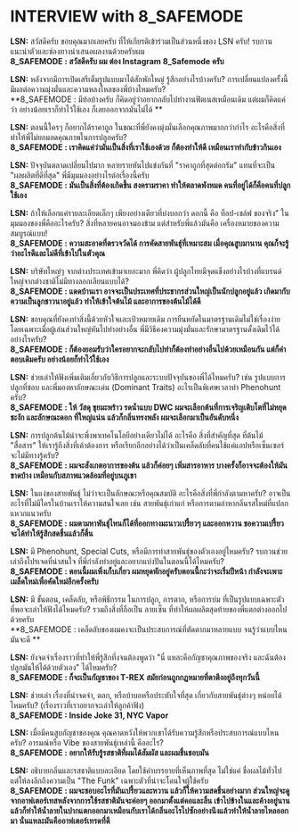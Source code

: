 
# INTERVIEW with <span className='text-[red]! font-bold!'>8_SAFEMODE</span>

**LSN:** สวัสดีครับ ขอบคุณมากเลยครับ ที่ให้เกียรติเข้าร่วมเป็นส่วนหนึ่งของ LSN ครับ! รบกวนแนะนำตัวและช่องทางนำเสนอผลงานด้วยครับผม  
**<span className='text-[red]! font-bold!'>8_SAFEMODE</span> : สวัสดีครับ ผม ต๋อง Instagram 8_Safemode ครับ**


**LSN:**  หลังจากมีการเปิดเสรีเต็มรูปแบบมาได้สักพักใหญ่ รู้สึกอย่างไรบ้างครับ? การเปลี่ยนแปลงครั้งนี้มีผลต่อความมุ่งมั่นและความหลงใหลของพี่บ้างไหมครับ?   
**<span className='text-[red]! font-bold!'>8_SAFEMODE</span> : มีท้อบ้างครับ ก็คิดอยู่ว่าอยากกลับไปทำงานฟิตเนสเหมือนเดิม แต่ผมก็คิดแค่ว่า อย่างน้อยเราก็ทำไว้ใช้เอง ก็เลยออกจากมันไม่ได้ **


**LSN:** ตอนนี้ใครๆ ก็อยากได้ราคาถูก ในขณะที่พี่ยังคงมุ่งมั่นเลือกคุณภาพมากกว่ากําไร อะไรคือสิ่งที่ทําให้พี่ไม่ยอมลดคุณภาพในการปลูกครับ?   
**<span className='text-[red]! font-bold!'>8_SAFEMODE</span> : เราคิดแค่ว่ามันเป็นสิ่งที่เราใช้เองด้วย ก็ต้องทำให้ดี เหมือนเราทำกับข้าวกินเอง**


**LSN:** ปัจจุบันตลาดเปลี่ยนไปมาก หลายรายหันไปแข่งกันที่ "ราคาถูกที่สุดต่อกรัม" แทนที่จะเป็น "ผลผลิตที่ดีที่สุด" พี่มีมุมมองอย่างไรต่อเรื่องนี้ครับ   
**<span className='text-[red]! font-bold!'>8_SAFEMODE</span> : มันเป็นสิ่งที่ต้องเกิดขึ้น สงครามราคา ทำให้ตลาดพังหมด คนที่อยู่ได้ก็คือคนที่ปลูกใช้เอง**


**LSN:** ถ้าให้เลือกแค่รายละเอียดเล็กๆ เพียงอย่างเดียวที่บ่งบอกว่า ดอกนี้ คือ ท็อป-เชล์ฟ ของจริง" ในมุมมองของพี่คืออะไรครับ? สิ่งที่หลายคนอาจมองข้าม แต่สําหรับพี่แล้วมันคือ เครื่องหมายของความสมบูรณ์แบบ!   
**<span className='text-[red]! font-bold!'>8_SAFEMODE</span> : ความสะอาดที่ตรวจวัดได้ การคัดสายพันธุ์ที่เหมาะสม เมื่อคุณสูบมานาน คุณก็จะรู้ว่าอะไรดีและไม่ดีที่เข้าไปในตัวคุณ**


**LSN:** บริษัทใหญ่ๆ จากต่างประเทศเข้ามาเยอะมาก พี่คิดว่า ผู้ปลูกไทยมีจุดแข็งอย่างไรบ้างที่แบรนด์ใหญ่จากต่างชาติไม่มีทางลอกเลียนแบบได้?   
**<span className='text-[red]! font-bold!'>8_SAFEMODE</span> : แดดบ้านเรา อาจจะเป็นประเทศที่ประชากรส่วนใหญ่เป็นนักปลูกอยู่แล้ว เกิดมากับความเป็นลูกชาวนาอยู่แล้ว ทำให้เข้าใจต้นไม้ และอาการของต้นไม้ได้ดี**


**LSN:** ขอบคุณที่ยังคงทําสิ่งนี้ด้วยหัวใจและเป้าหมายเดิม การยืนหยัดในมาตรฐานเดิมไม่ใช่เรื่องง่าย โดยเฉพาะเมื่อผู้เล่นส่วนใหญ่หันไปทําอย่างอื่น พี่มีวิธีคงความมุ่งมั่นและรักษามาตรฐานดั้งเดิมไว้ได้อย่างไรครับ?   
**<span className='text-[red]! font-bold!'>8_SAFEMODE</span> : ก็ต้องยอมรับว่าใครอยากจะกลับไปทำก็ต้องทำอย่างอื่นไปด้วยเหมือนกัน แต่ก็คำตอบเดิมครับ อย่างน้อยก็ทำไว้ใช้เอง**


**LSN:** ช่วยเล่าให้ฟังเพิ่มเติมเกี่ยวกับวิธีการปลูกและระบบปัจจุบันของพี่ได้ไหมครับ? เช่น รูปแบบการปลูกที่ชอบ และพี่มองหาลักษณะเด่น (Dominant Traits) อะไรเป็นพิเศษเวลาทํา Phenohunt ครับ?   
**<span className='text-[red]! font-bold!'>8_SAFEMODE</span> : ให้ วัสดุ ขุยมะพร้าว รดน้ำแบบ DWC ผมจะเลือกต้นที่การเจริญเติบโตที่ไม่หยุดชะงัก และลักษณะดอก ที่ใหญ่แน่น แล้วก็กลิ่นทรงพลัง ผมจะเลือกมาเป็นอันดับหนึ่ง**


**LSN:** การปลูกต้นไม้น่าจะพึ่งพาเทคโนโลยีอย่างเดียวไม่ได้ อะไรคือ สิ่งที่สําคัญที่สุด ที่ต้นไม้ "สื่อสาร" ให้เรารู้ถึงสิ่งที่เค้าต้องการ หรือเรียกอีกอย่างได้ว่าเป็นเคล็ดลับที่คนใช้แค่แอปหรือเซ็นเซอร์จะไม่มีทางรู้ครับ?   
**<span className='text-[red]! font-bold!'>8_SAFEMODE</span> : ผมจะสังเกตอาการของต้น แล้วก็ค่อยๆ เพิ่มสารอาหาร บางครั้งก็อาจจะต้องให้มันขาดบ้าง เหมือนกับสภาพแวดล้อมที่อยู่บนภูเขา**


**LSN:** ในแง่ของสายพันธุ์ ไม่ว่าจะเป็นลักษณะหรือคุณสมบัติ อะไรคือสิ่งที่พี่กําลังตามหาครับ? อาจเป็นอะไรที่ไม่มีใครในบ้านเราให้ความสนใจเลย เช่น สายพันธุ์เก่าแก่ หรือการตามล่าหากลิ่นรสใหม่ที่แปลกแหวกแนวครับ  
**<span className='text-[red]! font-bold!'>8_SAFEMODE</span> : ผมตามหาพันธุ์ไหนก็ได้ที่ออกทางมะนาวเปรี้ยวๆ และออกหวาน ขอความเปรี้ยว จะได้ทำให้รู้สึกสดชื่นแล้วก็ตื่น**


**LSN:**  มี Phenohunt, Special Cuts, หรือมีการทำสายพันธุ์ของตัวเองอยู่ไหมครับ? รบกวนช่วยเล่าถึงโปรเจคที่น่าสนใจ ที่พี่กําลังทําอยู่และอยากแบ่งปันในตอนนี้ได้ไหมครับ?   
**<span className='text-[red]! font-bold!'>8_SAFEMODE</span> : ตอนนี้ผมเพิ่งเก็บเกี่ยว ผมหยุดพักอยู่ครับตอนนี้กะว่าจะเริ่มปีหน้า กำลังจะเพาะเมล็ดใหม่เพื่อคัดใหม่อีกครั้งครับ**


**LSN:** มี ขั้นตอน, เคล็ดลับ, หรือพิธีกรรม ในการปลูก, การตาก, หรือการบ่ม ที่เป็นรูปแบบเฉพาะตัว ที่พอจะเล่าให้ฟังได้ไหมครับ? รวมถึงสิ่งที่ถือเป็น ลายเซ็น ที่ทําให้ผลผลิตสุดท้ายของพี่แตกต่างออกไปด้วยครับ  
**<span className='text-[red]! font-bold!'>8_SAFEMODE</span> : เคล็ดลับของผมคงจะเป็นประสบการณ์ที่ตัดตากมาหลายแบบ จนรู้ว่าแบบไหนมันจะดี **


**LSN:**  ยังจดจำเรื่องราวที่ทําให้พี่รู้สึกทึ่งจนต้องพูดว่า "นี่ แหละคือกัญชาคุณภาพของจริง และฉันต้องปลูกมันให้ได้ด้วยตัวเอง" ได้ไหมครับ?   
**<span className='text-[red]! font-bold!'>8_SAFEMODE</span> : ก็จะเป็นกัญชาของ T-REX สมัยก่อนถูกกฏหมายที่ตาตึงอยู่ถึงทุกวันนี้**


**LSN:** ช่วยเล่า เรื่องที่น่าจดจํา, ตลก, หรือบ้าบอหรือประทับใจที่สุด เกี่ยวกับสายพันธุ์ต่างๆ หน่อยได้ไหมครับ? (เรื่องราวที่เราอยากจะเล่าให้ลูกค้าฟัง)  
**<span className='text-[red]! font-bold!'>8_SAFEMODE</span> : Inside Joke 31, NYC Vapor**


**LSN:** เมื่อมีคนสูบกัญชาของคุณ คุณคาดหวังให้พวกเขาได้รับความรู้สึกหรือประสบการณ์แบบไหนครับ? อารมณ์หรือ Vibe ของสายพันธุ์เหล่านี้ คืออะไร?   
**<span className='text-[red]! font-bold!'>8_SAFEMODE</span> : อยากให้รับรู้รสชาติที่ผมได้สัมผัส และผมชื่นชอบมัน**


**LSN:**  อธิบายกลิ่นและรสชาติแบบละเอียด โดยใช้คําบรรยายที่เห็นภาพที่สุด ไม่ใช่แค่ ชื่อผลไม้ทั่วไป แต่ให้ลงลึกถึงความเป็น "The Funk" เฉพาะตัวที่น่าจะโดนใจผู้ใช้ครับ  
**<span className='text-[red]! font-bold!'>8_SAFEMODE</span> : ผมจะชอบอะไรที่มันเปรี้ยวและหวาน แล้วก็ให้ความสดชื่นอย่างมาก ส่วนใหญ่จะดูจากอาฟเตอร์เทสหลังจากการใช้รสชาติมันจะค่อยๆ ออกมาตั้งแต่คอและลิ้น เข้าไปข้างในและค้างอยู่นานแล้วก็ทำให้น้ำลายในปากแตกออกมาเหมือนกับเราได้กลิ่นอะไรไปซักอย่างนึงแล้วทำให้น้ำลายไหลออกมา นั่นแหละมันคืออาฟเตอร์เทรดที่ดี**
